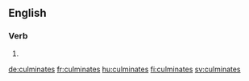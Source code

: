 {{also|culminâtes}}
==English==

===Verb===
{{head|en|verb form}}

# {{en-third-person singular of|culminate}}

[[de:culminates]]
[[fr:culminates]]
[[hu:culminates]]
[[fi:culminates]]
[[sv:culminates]]